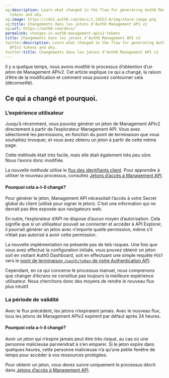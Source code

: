 ```yaml
---
og:description: Learn what changed in the flow for generating Auth0 Management APIv2
  tokens and why.
og:image: https://cdn2.auth0.com/docs/1.14553.0/img/share-image.png
og:title: Changements dans les jetons d’Auth0 Management API v2
og:url: https://auth0.com/docs/
permalink: changes-in-auth0-management-apiv2-tokens
title: Changements dans les jetons d’Auth0 Management API v2
twitter:description: Learn what changed in the flow for generating Auth0 Management
  APIv2 tokens and why.
twitter:title: Changements dans les jetons d’Auth0 Management API v2
---
```


Il y a quelque temps, nous avons modifié le processus d’obtention d’un jeton de Management APIv2. Cet article explique ce qui a changé, la raison d’être de la modification et comment vous pouvez contourner cela (déconseillé).

## Ce qui a changé et pourquoi.

### L’expérience utilisateur

Jusqu’à récemment, vous pouviez générer un jeton de Management APIv2 directement à partir de l’explorateur Management API. Vous avez sélectionné les permissions, en fonction du point de terminaison que vous souhaitiez invoquer, et vous avez obtenu un jeton à partir de cette même page.

Cette méthode était très facile, mais elle était également très peu sûre. Nous l’avons donc modifiée.

La nouvelle méthode utilise le [flux des identifiants client](/login/flows/client-credentials-flow). Pour apprendre à utiliser le nouveau processus, consultez [Jetons d’accès à Management API](/security/tokens/access-tokens/management-api-access-tokens).

#### Pourquoi cela a-t-il changé?

Pour générer le jeton, Management API nécessitait l’accès à votre Secret global du client (utilisé pour signer le jeton). C’est une information qui ne devrait pas être exposée aux navigateurs web.

En outre, l’explorateur d’API ne dispose d’aucun moyen d’autorisation. Cela signifie que si un utilisateur pouvait se connecter et accéder à API Explorer, il pourrait générer un jeton avec n’importe quelle permission, même s’il n’était pas autorisé à avoir cette permission.

La nouvelle implémentation ne présente pas de tels risques. Une fois que vous avez effectué la configuration initiale, vous pouvez obtenir un jeton soit en visitant Auth0 Dashboard, soit en effectuant une simple requête `POST` vers le [point de terminaison `/oauth/token` de notre Authentication API](/api/authentication#client-credentials).

Cependant, en ce qui concerne le processus manuel, nous comprenons que changer d’écrans ne constitue pas toujours la meilleure expérience utilisateur. Nous cherchons donc des moyens de rendre le nouveau flux plus intuitif.

### La période de validité

Avec le flux précédent, les jetons n’expiraient jamais. Avec le nouveau flux, tous les jetons de Management APIv2 expirent par défaut après 24 heures.

#### Pourquoi cela a-t-il changé?

Avoir un jeton qui n’expire jamais peut être très risqué, au cas où une personne malicieuse parviendrait à s’en emparer. Si le jeton expire dans quelques heures, cette personne malicieuse n’a qu’une petite fenêtre de temps pour accéder à vos ressources protégées.

Pour obtenir un jeton, vous devez suivre uniquement le processus décrit dans [Jetons d’accès à Management API](/security/tokens/access-tokens/management-api-access-tokens).